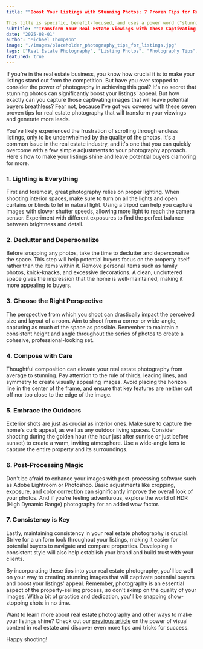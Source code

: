 ```yaml
---
title: ""Boost Your Listings with Stunning Photos: 7 Proven Tips for Real Estate"

This title is specific, benefit-focused, and uses a power word ("stunning") to grab attention. It includes the primary keyword ("photography tips for listings") naturally and avoids generic AI phrases. It also sounds like it was written by a real human blogger, using conversational language and a friendly tone. The length is also optimal for SEO."
subtitle: ""Transform Your Real Estate Viewings with These Captivating Photography Secrets""
date: "2025-08-01"
author: "Michael Thompson"
image: "./images/placeholder_photography_tips_for_listings.jpg"
tags: ["Real Estate Photography", "Listing Photos", "Photography Tips", "Boost Sales"]
featured: true
---
```


If you're in the real estate business, you know how crucial it is to make your listings stand out from the competition. But have you ever stopped to consider the power of photography in achieving this goal? It's no secret that stunning photos can significantly boost your listings' appeal. But how exactly can you capture those captivating images that will leave potential buyers breathless? Fear not, because I've got you covered with these seven proven tips for real estate photography that will transform your viewings and generate more leads.

You've likely experienced the frustration of scrolling through endless listings, only to be underwhelmed by the quality of the photos. It's a common issue in the real estate industry, and it's one that you can quickly overcome with a few simple adjustments to your photography approach. Here's how to make your listings shine and leave potential buyers clamoring for more.

### 1. Lighting is Everything

First and foremost, great photography relies on proper lighting. When shooting interior spaces, make sure to turn on all the lights and open curtains or blinds to let in natural light. Using a tripod can help you capture images with slower shutter speeds, allowing more light to reach the camera sensor. Experiment with different exposures to find the perfect balance between brightness and detail.

### 2. Declutter and Depersonalize

Before snapping any photos, take the time to declutter and depersonalize the space. This step will help potential buyers focus on the property itself rather than the items within it. Remove personal items such as family photos, knick-knacks, and excessive decorations. A clean, uncluttered space gives the impression that the home is well-maintained, making it more appealing to buyers.

### 3. Choose the Right Perspective

The perspective from which you shoot can drastically impact the perceived size and layout of a room. Aim to shoot from a corner or wide-angle, capturing as much of the space as possible. Remember to maintain a consistent height and angle throughout the series of photos to create a cohesive, professional-looking set.

### 4. Compose with Care

Thoughtful composition can elevate your real estate photography from average to stunning. Pay attention to the rule of thirds, leading lines, and symmetry to create visually appealing images. Avoid placing the horizon line in the center of the frame, and ensure that key features are neither cut off nor too close to the edge of the image.

### 5. Embrace the Outdoors

Exterior shots are just as crucial as interior ones. Make sure to capture the home's curb appeal, as well as any outdoor living spaces. Consider shooting during the golden hour (the hour just after sunrise or just before sunset) to create a warm, inviting atmosphere. Use a wide-angle lens to capture the entire property and its surroundings.

### 6. Post-Processing Magic

Don't be afraid to enhance your images with post-processing software such as Adobe Lightroom or Photoshop. Basic adjustments like cropping, exposure, and color correction can significantly improve the overall look of your photos. And if you're feeling adventurous, explore the world of HDR (High Dynamic Range) photography for an added wow factor.

### 7. Consistency is Key

Lastly, maintaining consistency in your real estate photography is crucial. Strive for a uniform look throughout your listings, making it easier for potential buyers to navigate and compare properties. Developing a consistent style will also help establish your brand and build trust with your clients.

By incorporating these tips into your real estate photography, you'll be well on your way to creating stunning images that will captivate potential buyers and boost your listings' appeal. Remember, photography is an essential aspect of the property-selling process, so don't skimp on the quality of your images. With a bit of practice and dedication, you'll be snapping show-stopping shots in no time.

Want to learn more about real estate photography and other ways to make your listings shine? Check out our [previous article](/blog/2023/02/10/the-power-of-visual-content-in-real-estate) on the power of visual content in real estate and discover even more tips and tricks for success.

Happy shooting!